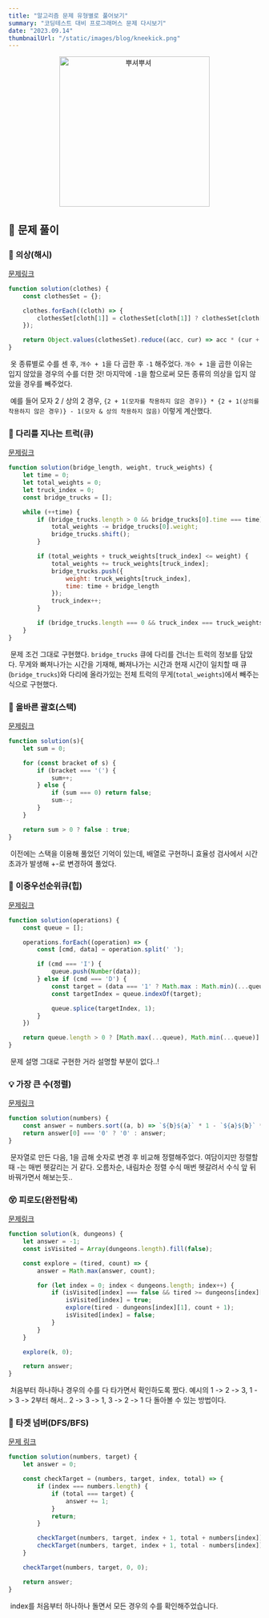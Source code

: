 ```yaml
---
title: "알고리즘 문제 유형별로 풀어보기"
summary: "코딩테스트 대비 프로그래머스 문제 다시보기"
date: "2023.09.14"
thumbnailUrl: "/static/images/blog/kneekick.png"
---
```


<div align="center">
	<img src="/static/images/blog/kneekick.png" width="300px" alt="뿌셔뿌셔" />
</div>

## 👊 문제 풀이

### 🧢 의상(해시)
[문제링크](https://school.programmers.co.kr/learn/courses/30/lessons/42578)
```javascript
function solution(clothes) {
    const clothesSet = {};

    clothes.forEach((cloth) => {
        clothesSet[cloth[1]] = clothesSet[cloth[1]] ? clothesSet[cloth[1]] + 1 : 1;
    });

    return Object.values(clothesSet).reduce((acc, cur) => acc * (cur + 1), 1) - 1;
}
```

&nbsp;옷 종류별로 수를 센 후, `개수 + 1`을 다 곱한 후 `-1` 해주었다. `개수 + 1`을 곱한 이유는 입지 않았을 경우의 수를 더한 것! 마지막에 `-1`을 함으로써 모든 종류의 의상을 입지 않았을 경우를 빼주었다.

&nbsp;예를 들어 모자 2 / 상의 2 경우, `{2 + 1(모자를 착용하지 않은 경우)} * {2 + 1(상의를 착용하지 않은 경우)} - 1(모자 & 상의 착용하지 않음)` 이렇게 계산했다.

### 🚛 다리를 지나는 트럭(큐)
[문제링크](https://school.programmers.co.kr/learn/courses/30/lessons/42583)
```javascript
function solution(bridge_length, weight, truck_weights) {
    let time = 0;
    let total_weights = 0;
    let truck_index = 0;
    const bridge_trucks = [];

    while (++time) {
        if (bridge_trucks.length > 0 && bridge_trucks[0].time === time) {
            total_weights -= bridge_trucks[0].weight;
            bridge_trucks.shift();
        }

        if (total_weights + truck_weights[truck_index] <= weight) {
            total_weights += truck_weights[truck_index];
            bridge_trucks.push({
                weight: truck_weights[truck_index],
                time: time + bridge_length
            });
            truck_index++;
        }

        if (bridge_trucks.length === 0 && truck_index === truck_weights.length) return time;
    }
}
```

&nbsp;문제 조건 그대로 구현했다. `bridge_trucks` 큐에 다리를 건너는 트럭의 정보를 담았다. 무게와 빠져나가는 시간을 기재해, 빠져나가는 시간과 현재 시간이 일치할 때 큐(`bridge_trucks`)와 다리에 올라가있는 전체 트럭의 무게(`total_weights`)에서 빼주는 식으로 구현했다.

### 👀 올바른 괄호(스택)
[문제링크](https://school.programmers.co.kr/learn/courses/30/lessons/12909)
```javascript
function solution(s){
    let sum = 0;

    for (const bracket of s) {
        if (bracket === '(') {
            sum++;
        } else {
            if (sum === 0) return false;
            sum--;
        }
    }

    return sum > 0 ? false : true;
}
```

&nbsp;이전에는 스택을 이용해 풀었던 기억이 있는데, 배열로 구현하니 효율성 검사에서 시간초과가 발생해 +-로 변경하여 풀었다.

### 🎈 이중우선순위큐(힙)
[문제링크](https://school.programmers.co.kr/learn/courses/30/lessons/42628)
```javascript
function solution(operations) {
    const queue = [];

    operations.forEach((operation) => {
        const [cmd, data] = operation.split(' ');

        if (cmd === 'I') {
            queue.push(Number(data));
        } else if (cmd === 'D') {
            const target = (data === '1' ? Math.max : Math.min)(...queue);
            const targetIndex = queue.indexOf(target);

            queue.splice(targetIndex, 1);
        }
    })

    return queue.length > 0 ? [Math.max(...queue), Math.min(...queue)] : [0, 0];
}
```

&nbsp;문제 설명 그대로 구현한 거라 설명할 부분이 없다..!

### 💡 가장 큰 수(정렬)
[문제링크](https://school.programmers.co.kr/learn/courses/30/lessons/42746)
```javascript
function solution(numbers) {
    const answer = numbers.sort((a, b) => `${b}${a}` * 1 - `${a}${b}` * 1).join('');
    return answer[0] === '0' ? '0' : answer;
}
```

&nbsp;문자열로 만든 다음, 1을 곱해 숫자로 변경 후 비교해 정렬해주었다. 여담이지만 정렬할 때 -는 매번 헷갈리는 거 같다. 오름차순, 내림차순 정렬 수식 매번 헷갈려서 수식 앞 뒤 바꿔가면서 해보는듯..

### 😵 피로도(완전탐색)
[문제링크](https://school.programmers.co.kr/learn/courses/30/lessons/87946)
```javascript
function solution(k, dungeons) {
    let answer = -1;
    const isVisited = Array(dungeons.length).fill(false);

    const explore = (tired, count) => {
        answer = Math.max(answer, count);

        for (let index = 0; index < dungeons.length; index++) {
            if (isVisited[index] === false && tired >= dungeons[index][0]) {
                isVisited[index] = true;
                explore(tired - dungeons[index][1], count + 1);
                isVisited[index] = false;
            }
        }
    }

    explore(k, 0);

    return answer;
}
```
&nbsp;처음부터 하나하나 경우의 수를 다 타가면서 확인하도록 짰다. 예시의 1 -> 2 -> 3, 1 -> 3 -> 2부터 해서.. 2 -> 3 -> 1, 3 -> 2 -> 1 다 돌아볼 수 있는 방법이다.

### 🎯 타겟 넘버(DFS/BFS)
[문제 링크](https://school.programmers.co.kr/learn/courses/30/lessons/43165)
```javascript
function solution(numbers, target) {
    let answer = 0;

    const checkTarget = (numbers, target, index, total) => {
        if (index === numbers.length) {
            if (total === target) {
                answer += 1;
            }
            return;
        }

        checkTarget(numbers, target, index + 1, total + numbers[index]);
        checkTarget(numbers, target, index + 1, total - numbers[index]);
    }

    checkTarget(numbers, target, 0, 0);

    return answer;
}
```

&nbsp;index를 처음부터 하나하나 돌면서 모든 경우의 수를 확인해주었습니다.
